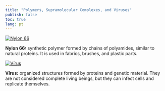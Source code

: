 ```yaml
---
title: "Polymers, Supramolecular Complexes, and Viruses"
publish: false
toc: true
lang: pt
---
```


<div class="supramoleculares d-flex flex-wrap justify-content-center gap-4">

<a href="https://chemapps.stolaf.edu/jmol/jmol.php?script=Console&source=https://bioquanti.netlify.app/en/nivel/basico/jardim/ny6.png">
  <img src="ny6.png" alt="Nylon 66" style="max-width: 150px; height: auto;">
</a>
<p><strong>Nylon 66:</strong> synthetic polymer formed by chains of polyamides, similar to natural proteins. It is used in fabrics, brushes, and plastic parts.</p>

<a href="https://chemapps.stolaf.edu/jmol/jmol.php?script=Console&source=https://bioquanti.netlify.app/en/nivel/basico/jardim/virus.png">
  <img src="virus.png" alt="Vírus" style="max-width: 150px; height: auto;">
</a>
<p><strong>Vírus:</strong>  organized structures formed by proteins and genetic material. They are not considered complete living beings, but they can infect cells and replicate themselves.</p>

</div>
